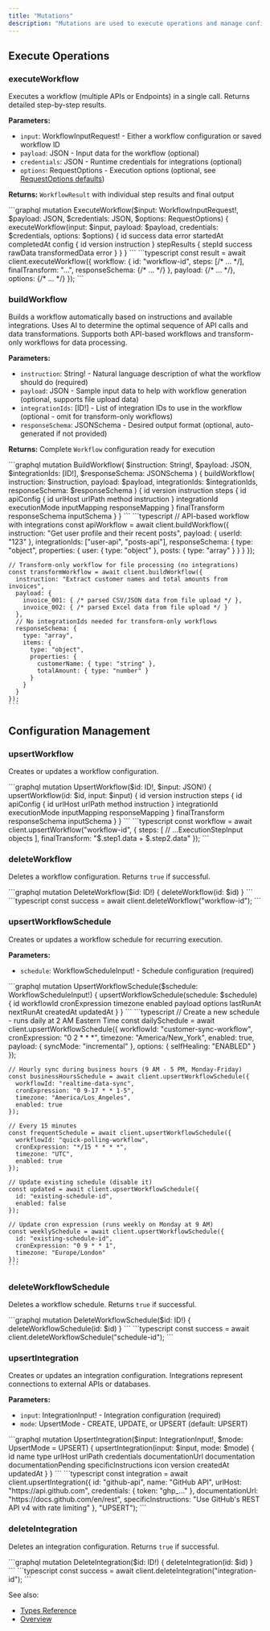 ```yaml
---
title: "Mutations"
description: "Mutations are used to execute operations and manage configs."
---
```


## Execute Operations

### executeWorkflow

Executes a workflow (multiple APIs or Endpoints) in a single call. Returns detailed step-by-step results.

**Parameters:**
- `input`: WorkflowInputRequest! - Either a workflow configuration or saved workflow ID
- `payload`: JSON - Input data for the workflow (optional)
- `credentials`: JSON - Runtime credentials for integrations (optional)
- `options`: RequestOptions - Execution options (optional, see [RequestOptions defaults](overview.md#requestoptions))

**Returns:** `WorkflowResult` with individual step results and final output

<Tabs>
  <Tab title="GraphQL">
    ```graphql
    mutation ExecuteWorkflow($input: WorkflowInputRequest!, $payload: JSON, $credentials: JSON, $options: RequestOptions) {
      executeWorkflow(input: $input, payload: $payload, credentials: $credentials, options: $options) {
        id
        success
        data
        error
        startedAt
        completedAt
        config {
          id
          version
          instruction
        }
        stepResults {
          stepId
          success
          rawData
          transformedData
          error
        }
      }
    }
    ```
  </Tab>
  <Tab title="Client">
    ```typescript
    const result = await client.executeWorkflow({
      workflow: {
        id: "workflow-id",
        steps: [/* ... */],
        finalTransform: "...",
        responseSchema: {/* ... */}
      },
      payload: {/* ... */},
      options: {/* ... */}
    });
    ```
  </Tab>
</Tabs>

### buildWorkflow

Builds a workflow automatically based on instructions and available integrations. Uses AI to determine the optimal sequence of API calls and data transformations. Supports both API-based workflows and transform-only workflows for data processing.

**Parameters:**
- `instruction`: String! - Natural language description of what the workflow should do (required)
- `payload`: JSON - Sample input data to help with workflow generation (optional, supports file upload data)
- `integrationIds`: [ID!] - List of integration IDs to use in the workflow (optional - omit for transform-only workflows)
- `responseSchema`: JSONSchema - Desired output format (optional, auto-generated if not provided)

**Returns:** Complete `Workflow` configuration ready for execution

<Tabs>
  <Tab title="GraphQL">
    ```graphql
    mutation BuildWorkflow(
      $instruction: String!,
      $payload: JSON,
      $integrationIds: [ID!],
      $responseSchema: JSONSchema
    ) {
      buildWorkflow(
        instruction: $instruction,
        payload: $payload,
        integrationIds: $integrationIds,
        responseSchema: $responseSchema
      ) {
        id
        version
        instruction
        steps {
          id
          apiConfig {
            id
            urlHost
            urlPath
            method
            instruction
          }
          integrationId
          executionMode
          inputMapping
          responseMapping
        }
        finalTransform
        responseSchema
        inputSchema
      }
    }
    ```
  </Tab>
  <Tab title="Client">
    ```typescript
    // API-based workflow with integrations
    const apiWorkflow = await client.buildWorkflow({
      instruction: "Get user profile and their recent posts",
      payload: { userId: "123" },
      integrationIds: ["user-api", "posts-api"],
      responseSchema: {
        type: "object",
        properties: {
          user: { type: "object" },
          posts: { type: "array" }
        }
      }
    });

    // Transform-only workflow for file processing (no integrations)
    const transformWorkflow = await client.buildWorkflow({
      instruction: "Extract customer names and total amounts from invoices",
      payload: {
        invoice_001: { /* parsed CSV/JSON data from file upload */ },
        invoice_002: { /* parsed Excel data from file upload */ }
      },
      // No integrationIds needed for transform-only workflows
      responseSchema: {
        type: "array",
        items: {
          type: "object",
          properties: {
            customerName: { type: "string" },
            totalAmount: { type: "number" }
          }
        }
      }
    });
    ```
  </Tab>
</Tabs>

## Configuration Management

### upsertWorkflow

Creates or updates a workflow configuration.

<Tabs>
  <Tab title="GraphQL">
    ```graphql
    mutation UpsertWorkflow($id: ID!, $input: JSON!) {
      upsertWorkflow(id: $id, input: $input) {
        id
        version
        instruction
        steps {
          id
          apiConfig {
            id
            urlHost
            urlPath
            method
            instruction
          }
          integrationId
          executionMode
          inputMapping
          responseMapping
        }
        finalTransform
        responseSchema
        inputSchema
      }
    }
    ```
  </Tab>
  <Tab title="Client">
    ```typescript
    const workflow = await client.upsertWorkflow("workflow-id", {
      steps: [
        // ...ExecutionStepInput objects
      ],
      finalTransform: "$.step1.data + $.step2.data"
    });
    ```
  </Tab>
</Tabs>

### deleteWorkflow

Deletes a workflow configuration. Returns `true` if successful.

<Tabs>
  <Tab title="GraphQL">
    ```graphql
    mutation DeleteWorkflow($id: ID!) {
      deleteWorkflow(id: $id)
    }
    ```
  </Tab>
  <Tab title="Client">
    ```typescript
    const success = await client.deleteWorkflow("workflow-id");
    ```
  </Tab>
</Tabs>

### upsertWorkflowSchedule

Creates or updates a workflow schedule for recurring execution.

**Parameters:**
- `schedule`: WorkflowScheduleInput! - Schedule configuration (required)

<Tabs>
  <Tab title="GraphQL">
    ```graphql
    mutation UpsertWorkflowSchedule($schedule: WorkflowScheduleInput!) {
      upsertWorkflowSchedule(schedule: $schedule) {
        id
        workflowId
        cronExpression
        timezone
        enabled
        payload
        options
        lastRunAt
        nextRunAt
        createdAt
        updatedAt
      }
    }
    ```
  </Tab>
  <Tab title="Client">
    ```typescript
    // Create a new schedule - runs daily at 2 AM Eastern Time
    const dailySchedule = await client.upsertWorkflowSchedule({
      workflowId: "customer-sync-workflow",
      cronExpression: "0 2 * * *",
      timezone: "America/New_York",
      enabled: true,
      payload: { 
        syncMode: "incremental" 
      },
      options: { 
        selfHealing: "ENABLED"
      }
    });

    // Hourly sync during business hours (9 AM - 5 PM, Monday-Friday)
    const businessHoursSchedule = await client.upsertWorkflowSchedule({
      workflowId: "realtime-data-sync",
      cronExpression: "0 9-17 * * 1-5",
      timezone: "America/Los_Angeles",
      enabled: true
    });

    // Every 15 minutes
    const frequentSchedule = await client.upsertWorkflowSchedule({
      workflowId: "quick-polling-workflow",
      cronExpression: "*/15 * * * *",
      timezone: "UTC",
      enabled: true
    });

    // Update existing schedule (disable it)
    const updated = await client.upsertWorkflowSchedule({
      id: "existing-schedule-id",
      enabled: false
    });

    // Update cron expression (runs weekly on Monday at 9 AM)
    const weeklySchedule = await client.upsertWorkflowSchedule({
      id: "existing-schedule-id",
      cronExpression: "0 9 * * 1",
      timezone: "Europe/London"
    });
    ```
  </Tab>
</Tabs>

### deleteWorkflowSchedule

Deletes a workflow schedule. Returns `true` if successful.

<Tabs>
  <Tab title="GraphQL">
    ```graphql
    mutation DeleteWorkflowSchedule($id: ID!) {
      deleteWorkflowSchedule(id: $id)
    }
    ```
  </Tab>
  <Tab title="Client">
    ```typescript
    const success = await client.deleteWorkflowSchedule("schedule-id");
    ```
  </Tab>
</Tabs>

### upsertIntegration

Creates or updates an integration configuration. Integrations represent connections to external APIs or databases.

**Parameters:**
- `input`: IntegrationInput! - Integration configuration (required)
- `mode`: UpsertMode - CREATE, UPDATE, or UPSERT (default: UPSERT)

<Tabs>
  <Tab title="GraphQL">
    ```graphql
    mutation UpsertIntegration($input: IntegrationInput!, $mode: UpsertMode = UPSERT) {
      upsertIntegration(input: $input, mode: $mode) {
        id
        name
        type
        urlHost
        urlPath
        credentials
        documentationUrl
        documentation
        documentationPending
        specificInstructions
        icon
        version
        createdAt
        updatedAt
      }
    }
    ```
  </Tab>
  <Tab title="Client">
    ```typescript
    const integration = await client.upsertIntegration({
      id: "github-api",
      name: "GitHub API",
      urlHost: "https://api.github.com",
      credentials: {
        token: "ghp_..."
      },
      documentationUrl: "https://docs.github.com/en/rest",
      specificInstructions: "Use GitHub's REST API v4 with rate limiting"
    }, "UPSERT");
    ```
  </Tab>
</Tabs>

### deleteIntegration

Deletes an integration configuration. Returns `true` if successful.

<Tabs>
  <Tab title="GraphQL">
    ```graphql
    mutation DeleteIntegration($id: ID!) {
      deleteIntegration(id: $id)
    }
    ```
  </Tab>
  <Tab title="Client">
    ```typescript
    const success = await client.deleteIntegration("integration-id");
    ```
  </Tab>
</Tabs>

See also:

- [Types Reference](types.md)
- [Overview](overview.md)
